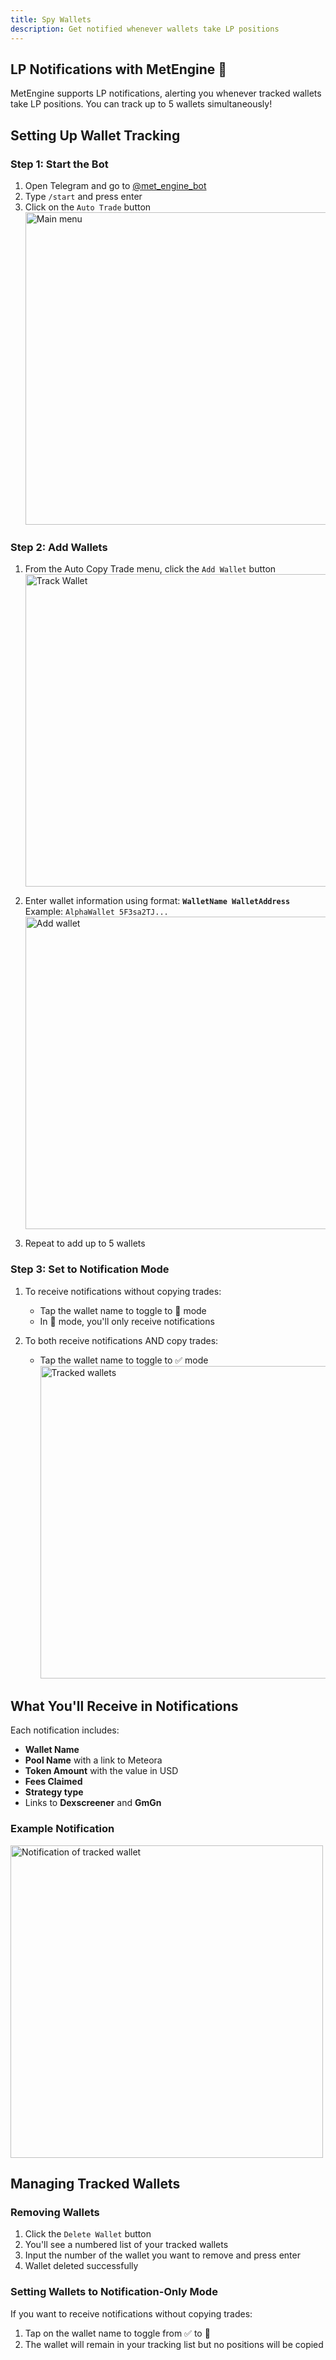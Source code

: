 ```yaml
---
title: Spy Wallets
description: Get notified whenever wallets take LP positions
---
```

## LP Notifications with MetEngine 🔔

MetEngine supports LP notifications, alerting you whenever tracked wallets take LP positions. You can track up to 5 wallets simultaneously!

## Setting Up Wallet Tracking

### Step 1: Start the Bot
1. Open Telegram and go to [@met_engine_bot](https://t.me/met_engine_bot)
2. Type `/start` and press enter
3. Click on the `Auto Trade` button
<img src="/wallet.png" alt="Main menu" width="500" height="500"></img>

### Step 2: Add Wallets
1. From the Auto Copy Trade menu, click the `Add Wallet` button
<img src="/cp2.png" alt="Track Wallet" width="500" height="500"></img>

2. Enter wallet information using format: **`WalletName WalletAddress`**  
Example: `AlphaWallet 5F3sa2TJ...`
<img src="/cp3.png" alt="Add wallet" width="500" height="500"></img>

3. Repeat to add up to 5 wallets

### Step 3: Set to Notification Mode
1. To receive notifications without copying trades:
   - Tap the wallet name to toggle to 🔔 mode
   - In 🔔 mode, you'll only receive notifications
   
2. To both receive notifications AND copy trades:
   - Tap the wallet name to toggle to ✅ mode
<img src="/sw1.png" alt="Tracked wallets" width="500" height="500"></img>

## What You'll Receive in Notifications

Each notification includes:

- **Wallet Name** 
- **Pool Name** with a link to Meteora
- **Token Amount** with the value in USD
- **Fees Claimed**
- **Strategy type**
- Links to **Dexscreener** and **GmGn**

### Example Notification
<img src="/n2.png" alt="Notification of tracked wallet" width="500" height="500"></img>

## Managing Tracked Wallets

### Removing Wallets
1. Click the `Delete Wallet` button
2. You'll see a numbered list of your tracked wallets
3. Input the number of the wallet you want to remove and press enter
4. Wallet deleted successfully

### Setting Wallets to Notification-Only Mode
If you want to receive notifications without copying trades:
1. Tap on the wallet name to toggle from ✅ to 🔔
2. The wallet will remain in your tracking list but no positions will be copied